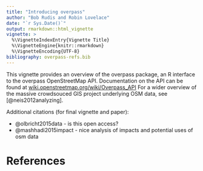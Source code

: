 ```yaml
---
title: "Introducing overpass"
author: "Bob Rudis and Robin Lovelace"
date: "`r Sys.Date()`"
output: rmarkdown::html_vignette
vignette: >
  %\VignetteIndexEntry{Vignette Title}
  %\VignetteEngine{knitr::rmarkdown}
  %\VignetteEncoding{UTF-8}
bibliography: overpass-refs.bib
---
```


This vignette provides an overview of the overpass package, an
R interface to the overpass OpenStreetMap API.
Documentation on the API can be found at
[wiki.openstreetmap.org/wiki/Overpass_API](https://wiki.openstreetmap.org/wiki/Overpass_API)
For a wider overview of the massive crowdsouced GIS project underlying
OSM data, see [@neis2012analyzing].

Additional citations (for final vignette and paper):

- @olbricht2015data - is this open access?
- @mashhadi2015impact - nice analysis of impacts and potential uses of osm data

# References
